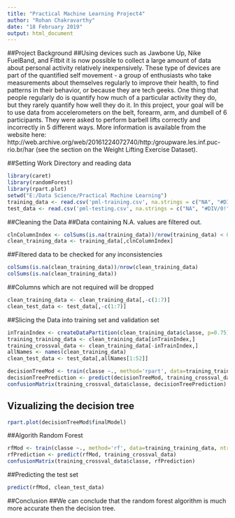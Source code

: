 ---
title: "Practical Machine Learning Project4"
author: "Rohan Chakravarthy"
date: "18 February 2019"
output: html_document
---
##Project Background
##Using devices such as Jawbone Up, Nike FuelBand, and Fitbit it is now possible to collect a large amount of data about personal activity relatively inexpensively. These type of devices are part of the quantified self movement - a group of enthusiasts who take measurements about themselves regularly to improve their health, to find patterns in their behavior, or because they are tech geeks. One thing that people regularly do is quantify how much of a particular activity they do, but they rarely quantify how well they do it. In this project, your goal will be to use data from accelerometers on the belt, forearm, arm, and dumbell of 6 participants. They were asked to perform barbell lifts correctly and incorrectly in 5 different ways. More information is available from the website here: http://web.archive.org/web/20161224072740/http:/groupware.les.inf.puc-rio.br/har (see the section on the Weight Lifting Exercise Dataset).

##Setting Work Directory and reading data

```{r P1}
library(caret)
library(randomForest)
library(rpart.plot)
setwd("E:/Data Science/Practical Machine Learning")
training_data <- read.csv('pml-training.csv', na.strings = c("NA", "#DIV/0!", ""))
test_data <- read.csv('pml-testing.csv', na.strings = c("NA", "#DIV/0!", ""))
````

##Cleaning the Data
##Data containing N.A. values are filtered out.
```{r P2}
clnColumnIndex <- colSums(is.na(training_data))/nrow(training_data) < 0.95
clean_training_data <- training_data[,clnColumnIndex]
````
##Filtered data to be checked for any inconsistencies
```{r P3}
colSums(is.na(clean_training_data))/nrow(clean_training_data)
colSums(is.na(clean_training_data))
````
##Columns which are not required will be dropped
```{r P4}
clean_training_data <- clean_training_data[,-c(1:7)]
clean_test_data <- test_data[,-c(1:7)]
````
##Slicing the Data into training set and validation set
```{r P5}
inTrainIndex <- createDataPartition(clean_training_data$classe, p=0.75)[[1]]
training_training_data <- clean_training_data[inTrainIndex,]
training_crossval_data <- clean_training_data[-inTrainIndex,]
allNames <- names(clean_training_data)
clean_test_data <- test_data[,allNames[1:52]]
````

```{r P6}
decisionTreeMod <- train(classe ~., method='rpart', data=training_training_data)
decisionTreePrediction <- predict(decisionTreeMod, training_crossval_data)
confusionMatrix(training_crossval_data$classe, decisionTreePrediction)
````

## Vizualizing the decision tree
```{r P7}
rpart.plot(decisionTreeMod$finalModel)
````
##Algorith Random Forest
````{r P8}
rfMod <- train(classe ~., method='rf', data=training_training_data, ntree=128)
rfPrediction <- predict(rfMod, training_crossval_data)
confusionMatrix(training_crossval_data$classe, rfPrediction)
````

##Predicting the test set
````{r P9}
predict(rfMod, clean_test_data)
````

##Conclusion
##We can conclude that the random forest algorithm is much more accurate then the decision tree. 

